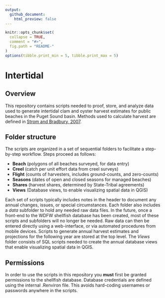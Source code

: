 ```yaml
---
output:
  github_document:
    html_preview: false
---
```


```r
knitr::opts_chunk$set(
  collapse = TRUE,
  comment = "#>",
  fig.path = "README-"
)
options(tibble.print_min = 5, tibble.print_max = 5)
```

# Intertidal

## Overview

This repository contains scripts needed to proof, store, and analyze data used to generate intertidal clam and oyster harvest estimates for public beaches in the Puget Sound basin. Methods used to calculate harvest are defined in [Strom and Bradbury, 2007](https://wdfw.wa.gov/publications/00944). 

## Folder structure

The scripts are organized in a set of sequential folders to facilitate a step-by-step workflow. Steps proceed as follows: 

* **Beach** (polygons of all beaches surveyed, for data entry)
* **Creel** (catch per unit effort data from creel surveys)
* **Flight** (counts of harvesters, includes ground-counts, and zero-counts)
* **Seasons** (dates of open and closed seasons for managed beaches)
* **Shares** (harvest shares, determined by State-Tribal agreements)
* **Views** (Database views, to enable visualizing spatial data in QGIS)

Each set of scripts typically includes notes in the header to document any annual changes, issues, or special circumstances. Each folder also includes a *data* subfolder to hold any needed raw data files. In the future, once a front-end to the WDFW shellfish database has been created, most of these scripts and subfolders will no longer be needed. Raw data can then be entered directly using a web-interface, or via automated procedures from mobile devices. Scripts to generate annual harvest estimates and projections for the following year are stored at the top level. The *Views* folder consists of SQL scripts needed to create the annual database views that enable visualizing spatial data in QGIS.  


## Permissions

In order to use the scripts in this repository you **must** first be granted permissions to the shellfish database. Database credentials are defined using the internal .Renviron file. This avoids hard-coding usernames or passwords anywhere in the scripts. 

